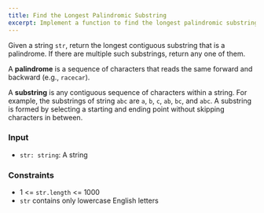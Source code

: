 ```yaml
---
title: Find the Longest Palindromic Substring
excerpt: Implement a function to find the longest palindromic substring
---
```



Given a string `str`, return the longest contiguous substring that is a palindrome. If there are multiple such substrings, return any one of them.

A **palindrome** is a sequence of characters that reads the same forward and backward (e.g., `racecar`).

A **substring** is any contiguous sequence of characters within a string. For example, the substrings of string `abc` are `a`, `b`, `c`, `ab`, `bc`, and `abc`. A substring is formed by selecting a starting and ending point without skipping characters in between.

### Input

- `str: string`: A string

<MDXTestExamples testCases={runTestCases} />

### Constraints

- 1 &lt;= `str.length` &lt;= 1000
- `str` contains only lowercase English letters
